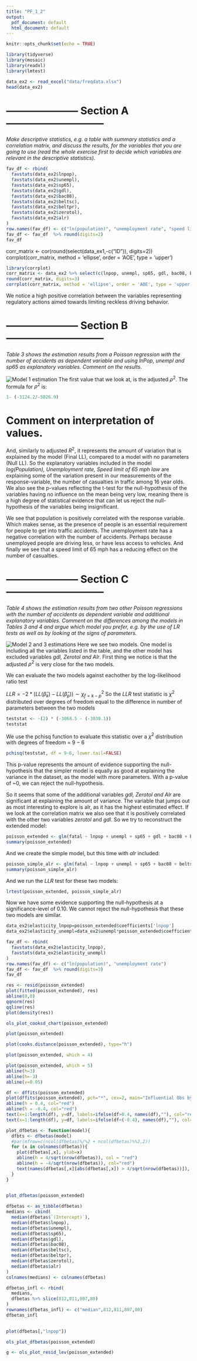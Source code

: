 ```yaml
---
title: "PF_1_2"
output:
  pdf_document: default
  html_document: default
---
```


```r
knitr::opts_chunk$set(echo = TRUE)
```

```r
library(tidyverse)
library(mosaic)
library(readxl)
library(lmtest)
```

```r
data_ex2 <- read_excel("data/freqdata.xlsx")
head(data_ex2)
```
# --------------------- Section A -----------------------------
*Make descriptive statistics, e.g. a table with summary statistics and a correlation matrix, and discuss the results, for the variables that you are going to use (read the whole exercise first to decide which variables are relevant in the descriptive statistics).*

```r
fav_df <- rbind(
  favstats(data_ex2$lnpop),
  favstats(data_ex2$unempl),
  favstats(data_ex2$sp65),
  favstats(data_ex2$gdl),
  favstats(data_ex2$bac08),
  favstats(data_ex2$beltsc),
  favstats(data_ex2$beltpr),
  favstats(data_ex2$zerotol),
  favstats(data_ex2$alr)
)
row.names(fav_df) <- c("ln(population)", "unemployment rate", "speed limit 65", "graduated driver license law", "Blood alcohol < 0.08 law", "Secondary seat belt law", "Primary seat belt law", "Zero tolerance alcohol law", "License revocation law")
fav_df <- fav_df  %>% round(digits=2)
fav_df
```

corr_matrix <- cor(round(select(data_ex1,-c("ID")), digits=2))
corrplot(corr_matrix, method = 'ellipse', order = 'AOE', type = 'upper')

```r
library(corrplot)
corr_matrix <- data_ex2 %>% select(c(lnpop, unempl, sp65, gdl, bac08, beltsc, beltpr, zerotol, alr)) %>% cor()
round(corr_matrix, digits=3)
corrplot(corr_matrix, method = 'ellipse', order = 'AOE', type = 'upper')
```
We notice a high positive correlation between the variables representing regulatory actions aimed towards limiting reckless driving behavior.

# --------------------- Section B -----------------------------
*Table 3 shows the estimation results from a Poisson regression with the number of accidents as dependent variable and using lnPop, unempl and sp65 as explanatory variables. Comment on the results.*

![Model 1 estimation](./images/model_1.png)
The first value that we look at, is the adjusted $\rho^2$. The formula for $\rho^2$ is:

```r
1- (-3124.2/-5026.9)
```

# Comment on interpretation of values.

And, similarly to adjusted $R^2$, it represents the amount of variation that is explained by the model (Final LL), compared to a model with no parameters (Null LL). So the explanatory variables included in the model *log(Population), Unemployment rate, Speed limit of 65 mph law* are explaining some of the variation present in our measurements of the response-variable, the number of casualties in traffic among 16 year olds. We also see the p-values reflecting the t-test for the null-hypothesis of the variables having no influence on the mean being very low, meaning there is a high degree of statistical evidence that can let us reject the null-hypothesis of the variables being insignificant.

We see that population is positively correlated with the response variable. Which makes sense, as the presence of people is an essential requirement for people to get into traffic accidents. The unemployment rate has a negative correlation with the number of accidents. Perhaps because unemployed people are driving less, or have less access to vehicles. And finally we see that a speed limit of 65 mph has a reducing effect on the number of casualties.


# --------------------- Section C -----------------------------
*Table 4 shows the estimation results from two other Poisson regressions with the number of accidents as dependent variable and additional explanatory variables. Comment on the differences among the models in Tables 3 and 4 and argue which model you prefer, e.g. by the use of LR tests as well as by looking at the signs of parameters.*

![Model 2 and 3 estimations](./images/model_2_and_3.png)
Here we see two models. One model is including all the variables listed in the table, and the other model has excluded variables *gdl, Zerotol and Alr*. First thing we notice is that the adjusted $\rho^2$ is very close for the two models.

We can evaluate the two models against eachother by the log-likelihood ratio test

$LLR = -2 * (LL(\hat{\beta}_k) - LL(\hat{\beta}_p))\sim \chi^2_{f=k-p}$
So the $LLR$ test statistic is $\chi^2$ distributed over degrees of freedom equal to the difference in number of parameters between the two models

```r
teststat <- -(2) * (-3068.5 - (-3030.1))
teststat
```
We use the pchisq function to evaluate this statistic over a $\chi^2$ distribution with degrees of freedom = $9-6$

```r
pchisq(teststat, df = 9-6, lower.tail=FALSE)
```
This p-value represents the amount of evidence supporting the null-hypothesis that the simpler model is equally as good at explaining the variance in the dataset, as the model with more parameters. With a p-value of ~0, we can reject the null-hypothesis. 

So it seems that some of the additional variables *gdl, Zerotol and Alr* are significant at explaining the amount of variance. The variable that jumps out as most interesting to explore is alr, as it has the highest estimated effect. If we look at the correlation matrix we also see that it is positively correlated with the other two variables *zerotol* and *gdl*. So we try to reconstruct the extended model:

```r
poisson_extended <- glm(fatal ~ lnpop + unempl + sp65 + gdl + bac08 + beltsc + beltpr + zerotol + alr, data=data_ex2, family=poisson(link="log"))
summary(poisson_extended)
```
And we create the simple model, but this time with *alr* included:

```r
poisson_simple_alr <- glm(fatal ~ lnpop + unempl + sp65 + bac08 + beltsc + beltpr + alr, data=data_ex2, family=poisson(link="log"))
summary(poisson_simple_alr)
```
And we run the $LLR$ test for these two models:


```r
lrtest(poisson_extended, poisson_simple_alr)
```

Now we have some evidence supporting the null-hypothesis at a significance-level of 0.10. We cannot reject the null-hypothesis that these two models are similar.

```r
data_ex2$elasticity_lnpop=poisson_extended$coefficients['lnpop']
data_ex2$elasticity_unempl=data_ex2$unempl*poisson_extended$coefficients['unempl']

fav_df <- rbind(
  favstats(data_ex2$elasticity_lnpop),
  favstats(data_ex2$elasticity_unempl)
)
row.names(fav_df) <- c("ln(population)", "unemployment rate")
fav_df <- fav_df  %>% round(digits=3)
fav_df
```

```r
res <- resid(poisson_extended)
plot(fitted(poisson_extended), res)
abline(0,0)
qqnorm(res)
qqline(res)
plot(density(res))
```
```r
ols_plot_cooksd_chart(poisson_extended)
```
```r
plot(poisson_extended)
```
```r
plot(cooks.distance(poisson_extended), type="h")
```
```r
plot(poisson_extended, which = 4)
```
```r
plot(poisson_extended, which = 5)
abline(h=3)
abline(h=-3)
abline(v=0.05)
```

```r
df <- dffits(poisson_extended)
plot(dffits(poisson_extended), pch="*", cex=2, main="Influential Obs by DFFIT")  
abline(h = 0.4, col="red")   
abline(h = -0.4, col="red")  
text(x=1:length(df), y=df, labels=ifelse(df>0.4, names(df),""), col="red", pos = 4)
text(x=1:length(df), y=df, labels=ifelse(df<(-0.4), names(df),""), col="red", pos = 4) 

```


```r
plot_dfbetas <- function(model){
  dfbts <- dfbetas(model)
  #par(mfrow=c(ncol(dfbetas)%/%2 + ncol(dfbetas)%%2,2))
  for (x in colnames(dfbetas)){
    plot(dfbetas[,x], ylab=x)
    abline(h = 4/sqrt(nrow(dfbetas)), col = "red")
    abline(h = -4/sqrt(nrow(dfbetas)), col="red")
    text(names(dfbetas[,x][abs(dfbetas[,x]) > 4/sqrt(nrow(dfbetas))]), dfbetas[,x][abs(dfbetas[,x]) > 4/sqrt(nrow(dfbetas))], labels=names(dfbetas[,x][abs(dfbetas[,x]) > 4/sqrt(nrow(dfbetas))]),  cex=0.9, font=2)
  }
}
  
```


```r
plot_dfbetas(poisson_extended)
```
```r
dfbetas <- as_tibble(dfbetas)
medians <- cbind(
  median(dfbetas$`(Intercept)`),
  median(dfbetas$lnpop),
  median(dfbetas$unempl),
  median(dfbetas$sp65),
  median(dfbetas$gdl),
  median(dfbetas$bac08),
  median(dfbetas$beltsc),
  median(dfbetas$beltpr),
  median(dfbetas$zerotol),
  median(dfbetas$alr)
)
colnames(medians) <- colnames(dfbetas)

dfbetas_infl <- rbind(
  medians,
  dfbetas %>% slice(812,811,807,80)
)
rownames(dfbetas_infl) <- c("median",812,811,807,80)
dfbetas_infl
  
```


```r
plot(dfbetas[,"lnpop"])
```


```r
ols_plot_dfbetas(poisson_extended)
```



```r
g <- ols_plot_resid_lev(poisson_extended)
```

